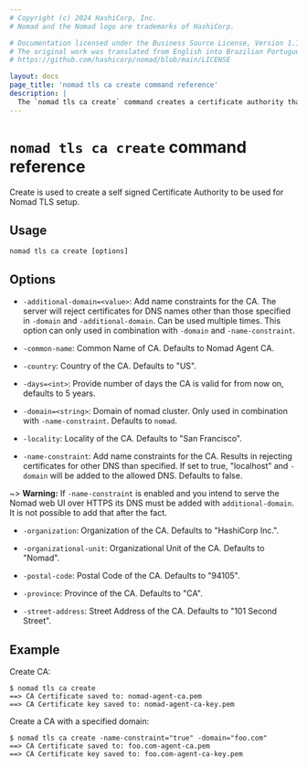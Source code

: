 ```yaml
---
# Copyright (c) 2024 HashiCorp, Inc.
# Nomad and the Nomad logo are trademarks of HashiCorp.

# Documentation licensed under the Business Source License, Version 1.1.
# The original work was translated from English into Brazilian Portuguese.
# https://github.com/hashicorp/nomad/blob/main/LICENSE

layout: docs
page_title: 'nomad tls ca create command reference'
description: |
  The `nomad tls ca create` command creates a certificate authority that you then use to create a self-signed certificate for Nomad Transport Layer Security (TLS) configuration.
---
```


# `nomad tls ca create` command reference

Create is used to create a self signed Certificate Authority to be used for
Nomad TLS setup.

## Usage

```plaintext
nomad tls ca create [options]
```

## Options

- `-additional-domain=<value>`: Add name constraints for the CA. The server will
  reject certificates for DNS names other than those specified in `-domain` and
  `-additional-domain`. Can be used multiple times. This option can only used in
  combination with `-domain` and `-name-constraint`.

- `-common-name`: Common Name of CA. Defaults to Nomad Agent CA.

- `-country`: Country of the CA. Defaults to "US".

- `-days=<int>`: Provide number of days the CA is valid for from now on,
  defaults to 5 years.

- `-domain=<string>`: Domain of nomad cluster. Only used in combination with
  `-name-constraint`. Defaults to `nomad`.

- `-locality`: Locality of the CA. Defaults to "San Francisco".

- `-name-constraint`: Add name constraints for the CA. Results in rejecting
  certificates for other DNS than specified. If set to true, "localhost" and
  `-domain` will be added to the allowed DNS. Defaults to false.

~> **Warning:** If `-name-constraint` is enabled and you intend to serve the
  Nomad web UI over HTTPS its DNS must be added with `additional-domain`. It is
  not possible to add that after the fact.

- `-organization`: Organization of the CA. Defaults to "HashiCorp Inc.".

- `-organizational-unit`: Organizational Unit of the CA. Defaults to "Nomad".

- `-postal-code`: Postal Code of the CA. Defaults to "94105".

- `-province`: Province of the CA. Defaults to "CA".

- `-street-address`: Street Address of the CA. Defaults to "101 Second Street".

## Example

Create CA:

```shell-session
$ nomad tls ca create
==> CA Certificate saved to: nomad-agent-ca.pem
==> CA Certificate key saved to: nomad-agent-ca-key.pem
```

Create a CA with a specified domain:

```shell-session
$ nomad tls ca create -name-constraint="true" -domain="foo.com"
==> CA Certificate saved to: foo.com-agent-ca.pem
==> CA Certificate key saved to: foo.com-agent-ca-key.pem
```
